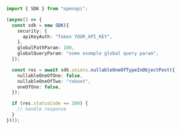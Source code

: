 ```typescript showLineNumbers copy filename="Nullable One Of Type In Object Post usage example"
import { SDK } from "openapi";

(async() => {
  const sdk = new SDK({
    security: {
      apiKeyAuth: "Token YOUR_API_KEY",
    },
    globalPathParam: 100,
    globalQueryParam: "some example global query param",
  });

  const res = await sdk.unions.nullableOneOfTypeInObjectPost({
    nullableOneOfOne: false,
    nullableOneOfTwo: "reboot",
    oneOfOne: false,
  });

  if (res.statusCode == 200) {
    // handle response
  }
})();
```
